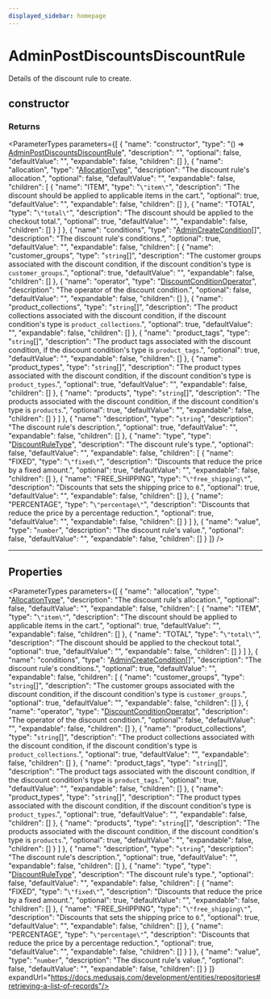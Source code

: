 ```yaml
---
displayed_sidebar: homepage
---
```



# AdminPostDiscountsDiscountRule

Details of the discount rule to create.

## constructor

### Returns

<ParameterTypes parameters={[
  {
    "name": "constructor",
    "type": "() => [AdminPostDiscountsDiscountRule](medusa.AdminPostDiscountsDiscountRule.mdx)",
    "description": "",
    "optional": false,
    "defaultValue": "",
    "expandable": false,
    "children": []
  },
  {
    "name": "allocation",
    "type": "[AllocationType](../../entities/enums/entities.AllocationType.mdx)",
    "description": "The discount rule's allocation.",
    "optional": false,
    "defaultValue": "",
    "expandable": false,
    "children": [
      {
        "name": "ITEM",
        "type": "`\"item\"`",
        "description": "The discount should be applied to applicable items in the cart.",
        "optional": true,
        "defaultValue": "",
        "expandable": false,
        "children": []
      },
      {
        "name": "TOTAL",
        "type": "`\"total\"`",
        "description": "The discount should be applied to the checkout total.",
        "optional": true,
        "defaultValue": "",
        "expandable": false,
        "children": []
      }
    ]
  },
  {
    "name": "conditions",
    "type": "[AdminCreateCondition](medusa.AdminCreateCondition.mdx)[]",
    "description": "The discount rule's conditions.",
    "optional": true,
    "defaultValue": "",
    "expandable": false,
    "children": [
      {
        "name": "customer_groups",
        "type": "`string`[]",
        "description": "The customer groups associated with the discount condition, if the discount condition's type is `customer_groups`.",
        "optional": true,
        "defaultValue": "",
        "expandable": false,
        "children": []
      },
      {
        "name": "operator",
        "type": "[DiscountConditionOperator](../../entities/enums/entities.DiscountConditionOperator.mdx)",
        "description": "The operator of the discount condition.",
        "optional": false,
        "defaultValue": "",
        "expandable": false,
        "children": []
      },
      {
        "name": "product_collections",
        "type": "`string`[]",
        "description": "The product collections associated with the discount condition, if the discount condition's type is `product_collections`.",
        "optional": true,
        "defaultValue": "",
        "expandable": false,
        "children": []
      },
      {
        "name": "product_tags",
        "type": "`string`[]",
        "description": "The product tags associated with the discount condition, if the discount condition's type is `product_tags`.",
        "optional": true,
        "defaultValue": "",
        "expandable": false,
        "children": []
      },
      {
        "name": "product_types",
        "type": "`string`[]",
        "description": "The product types associated with the discount condition, if the discount condition's type is `product_types`.",
        "optional": true,
        "defaultValue": "",
        "expandable": false,
        "children": []
      },
      {
        "name": "products",
        "type": "`string`[]",
        "description": "The products associated with the discount condition, if the discount condition's type is `products`.",
        "optional": true,
        "defaultValue": "",
        "expandable": false,
        "children": []
      }
    ]
  },
  {
    "name": "description",
    "type": "`string`",
    "description": "The discount rule's description.",
    "optional": true,
    "defaultValue": "",
    "expandable": false,
    "children": []
  },
  {
    "name": "type",
    "type": "[DiscountRuleType](../../entities/enums/entities.DiscountRuleType.mdx)",
    "description": "The discount rule's type.",
    "optional": false,
    "defaultValue": "",
    "expandable": false,
    "children": [
      {
        "name": "FIXED",
        "type": "`\"fixed\"`",
        "description": "Discounts that reduce the price by a fixed amount.",
        "optional": true,
        "defaultValue": "",
        "expandable": false,
        "children": []
      },
      {
        "name": "FREE_SHIPPING",
        "type": "`\"free_shipping\"`",
        "description": "Discounts that sets the shipping price to `0`.",
        "optional": true,
        "defaultValue": "",
        "expandable": false,
        "children": []
      },
      {
        "name": "PERCENTAGE",
        "type": "`\"percentage\"`",
        "description": "Discounts that reduce the price by a percentage reduction.",
        "optional": true,
        "defaultValue": "",
        "expandable": false,
        "children": []
      }
    ]
  },
  {
    "name": "value",
    "type": "`number`",
    "description": "The discount rule's value.",
    "optional": false,
    "defaultValue": "",
    "expandable": false,
    "children": []
  }
]} />

___

## Properties

<ParameterTypes parameters={[
  {
    "name": "allocation",
    "type": "[AllocationType](../../entities/enums/entities.AllocationType.mdx)",
    "description": "The discount rule's allocation.",
    "optional": false,
    "defaultValue": "",
    "expandable": false,
    "children": [
      {
        "name": "ITEM",
        "type": "`\"item\"`",
        "description": "The discount should be applied to applicable items in the cart.",
        "optional": true,
        "defaultValue": "",
        "expandable": false,
        "children": []
      },
      {
        "name": "TOTAL",
        "type": "`\"total\"`",
        "description": "The discount should be applied to the checkout total.",
        "optional": true,
        "defaultValue": "",
        "expandable": false,
        "children": []
      }
    ]
  },
  {
    "name": "conditions",
    "type": "[AdminCreateCondition](medusa.AdminCreateCondition.mdx)[]",
    "description": "The discount rule's conditions.",
    "optional": true,
    "defaultValue": "",
    "expandable": false,
    "children": [
      {
        "name": "customer_groups",
        "type": "`string`[]",
        "description": "The customer groups associated with the discount condition, if the discount condition's type is `customer_groups`.",
        "optional": true,
        "defaultValue": "",
        "expandable": false,
        "children": []
      },
      {
        "name": "operator",
        "type": "[DiscountConditionOperator](../../entities/enums/entities.DiscountConditionOperator.mdx)",
        "description": "The operator of the discount condition.",
        "optional": false,
        "defaultValue": "",
        "expandable": false,
        "children": []
      },
      {
        "name": "product_collections",
        "type": "`string`[]",
        "description": "The product collections associated with the discount condition, if the discount condition's type is `product_collections`.",
        "optional": true,
        "defaultValue": "",
        "expandable": false,
        "children": []
      },
      {
        "name": "product_tags",
        "type": "`string`[]",
        "description": "The product tags associated with the discount condition, if the discount condition's type is `product_tags`.",
        "optional": true,
        "defaultValue": "",
        "expandable": false,
        "children": []
      },
      {
        "name": "product_types",
        "type": "`string`[]",
        "description": "The product types associated with the discount condition, if the discount condition's type is `product_types`.",
        "optional": true,
        "defaultValue": "",
        "expandable": false,
        "children": []
      },
      {
        "name": "products",
        "type": "`string`[]",
        "description": "The products associated with the discount condition, if the discount condition's type is `products`.",
        "optional": true,
        "defaultValue": "",
        "expandable": false,
        "children": []
      }
    ]
  },
  {
    "name": "description",
    "type": "`string`",
    "description": "The discount rule's description.",
    "optional": true,
    "defaultValue": "",
    "expandable": false,
    "children": []
  },
  {
    "name": "type",
    "type": "[DiscountRuleType](../../entities/enums/entities.DiscountRuleType.mdx)",
    "description": "The discount rule's type.",
    "optional": false,
    "defaultValue": "",
    "expandable": false,
    "children": [
      {
        "name": "FIXED",
        "type": "`\"fixed\"`",
        "description": "Discounts that reduce the price by a fixed amount.",
        "optional": true,
        "defaultValue": "",
        "expandable": false,
        "children": []
      },
      {
        "name": "FREE_SHIPPING",
        "type": "`\"free_shipping\"`",
        "description": "Discounts that sets the shipping price to `0`.",
        "optional": true,
        "defaultValue": "",
        "expandable": false,
        "children": []
      },
      {
        "name": "PERCENTAGE",
        "type": "`\"percentage\"`",
        "description": "Discounts that reduce the price by a percentage reduction.",
        "optional": true,
        "defaultValue": "",
        "expandable": false,
        "children": []
      }
    ]
  },
  {
    "name": "value",
    "type": "`number`",
    "description": "The discount rule's value.",
    "optional": false,
    "defaultValue": "",
    "expandable": false,
    "children": []
  }
]} expandUrl="https://docs.medusajs.com/development/entities/repositories#retrieving-a-list-of-records"/>
